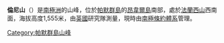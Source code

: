 {{coord|64|41|S|63|35|W|display=title}}

'''倫尼山'''（{{lang-en|Mount Rennie}}）是[[南極洲|南極洲]]的山峰，位於[[帕默群島|帕默群島]]的[[昂韋爾島|昂韋爾島]]南部，處於[[法蘭西山|法蘭西山]]西南面，海拔高度1,555米，由[[英國|英國]]研究隊測量，現時由[[南極條約體系|南極條約體系]]管理。

{{DEFAULTSORT:Mount Rennie}}
[[Category:帕默群島山峰|Category:帕默群島山峰]]


{{PalmerArchipelago-geo-stub}}